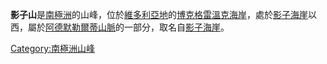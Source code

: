 '''影子山'''是[[南極洲|南極洲]]的山峰，位於[[維多利亞地|維多利亞地]]的[[博克格雷溫克海岸|博克格雷溫克海岸]]，處於[[影子海崖|影子海崖]]以西，屬於[[阿德默勒爾蒂山脈|阿德默勒爾蒂山脈]]的一部分，取名自[[影子海崖|影子海崖]]。

{{Coord|71|56|S|167|31|E||display=title}}

{{DEFAULTSORT:Mount Shadow}}
[[Category:南極洲山峰|Category:南極洲山峰]]


{{BorchgrevinkCoast-geo-stub}}